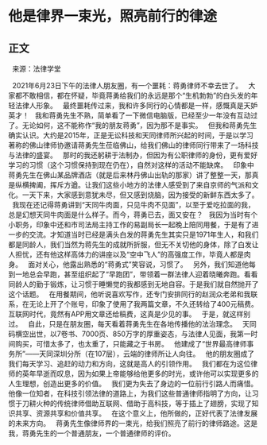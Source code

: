 # 他是律界一束光，照亮前行的律途
## 正文
 
来源：法律学堂
 

 
2021年6月23日下午的法律人朋友圈，有一个噩耗：蒋勇律师不幸去世了。
 
大家都不敢相信，都在怀疑，毕竟蒋勇给我们的永远是那个“生机勃勃”的白头发的年轻法律人形象。
 
最终噩耗传过来，我和许多同行的心情都是一样，感慨真是天妒英才！
 
我和蒋勇先生不熟，简单看了一下微信电脑版，已经至少一年没有互动过了。无论如何，这不能称作“我的朋友蒋勇”，因为那不是事实。
 
但我和蒋勇先生确实认识。大约是2015年，正是无讼科技和天同律师所兴起的时间，于是以学习著称的佛山律师协邀请蒋勇先生莅临佛山，给我们佛山的律师同行带来了一场科技与法律的盛宴。
 
那时的我还躬耕于法制办，但因为有公职律师的身份，更有爱好学习的习惯（这个习惯保持到现在仍在），自然对这样的活动不能缺席。
 
印象中蒋勇先生在佛山某品牌酒店（就是后来林丹佛山出轨的那家）讲了整整一天，那真是纵横捭阖，挥斥方遒。让我们这些小地方的法律人感受到了来自京师的气派和文化。一天下来，大家感到意犹未尽，但又感到烧脑，因为接受的新鲜东西太多了。
 
我现在还记得蒋勇讲到“天同牛肉面，只见牛肉不见面”，以至于爱吃拉面的我，总是幻想天同牛肉面是什么样子。而今，蒋勇已去，面又安在？
 
我因为当时有个小职务，印象中还和市司法局主持工作的易副局长一起晚上陪同用餐，于是有了进一步的交流。才知道当时已经是满头白发的蒋勇先生其实只是1971年生人，和我们都是同龄人，我们当然为蒋先生的成就所折服，但无不关切他的身体，除了白发让人担忧，还有他这样高体力的讲座以及“空中飞人”的高强度工作，毕竟人都是肉身。
 
面对关心，他露出熟悉的“蒋勇式”笑容说，习惯了。
 
另外，我们知道他每到一地总会早跑，甚至组织起了“早跑团”，带领着一群法律人迎着晓曦奔跑。看看同龄人的勤于锻炼，让习惯于睡懒觉的我都感到无地自容。于是我们就自然抛开了这个话题。
 
在用餐期间，他听说喜欢写作，还专门安排同行的赵润众老弟和我联系，在无论上开了个账号，印象了使用了我两篇文章，不久还转给了400元稿费。互联网时代，竟然有APP用文章还给稿费，这真是少见的事。
 
于是，就这样别过。
 
自此，只是在朋友圈，每天看着蒋勇先生在各地传播他的法治理念。
 
天同码横空出世，以7卷书、7000页、850万字的厚重姿态，与法律人见面，我第一时间购买，可惜太多了，也太重了，只能藏之于书房。
 
他建成了“世界最高律师事务所”——天同深圳分所（在107层），云端的律师所让人向往。
 
他的朋友圈成了我们每天学习、追赶的动力和方向，这就是高人的引领作用。
 
我们都在为这位律师的英年早逝而叹息，因为如果上帝能够给他更多的时光，或许他可以实现更多的人生理想，创造出更多的价值。
 
我们更为失去了身边的一位前行引路人而痛惜。他像一位知者，在科技引领法律的道路上，为我们这些普通律师指明了方向，让习惯于刀耕火种的传统律师借助互联网、借助于高科技，等于插上了翅膀，实现了知识共享、资源共享和价值共享。
 
在这个意义上，他所做的，正好代表了法律发展的未来方向。
 
蒋勇先生像律师界的一束光，给我们照亮了前行的律师路途。这是我，蒋勇先生的一个普通朋友，一个普通律师的评价。
 

